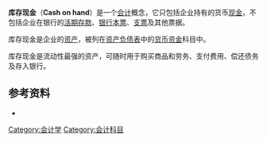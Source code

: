 '''库存现金'''（'''Cash on hand'''）是一个[[会计|会计]]概念，它只包括企业持有的货币[[现金|现金]]，不包括企业在银行的[[活期存款|活期存款]]、[[银行本票|银行本票]]、[[支票|支票]]及其他票据。

库存现金是企业的[[资产|资产]]，被列在[[资产负债表|资产负债表]]中的[[货币资金|货币资金]]科目中。

库存现金是流动性最强的资产，可随时用于购买商品和劳务、支付费用、偿还债务及存入银行。

==参考资料==
*{{Cite book
|title=会计
|url=https://archive.org/details/kuaiji0001unse_f8z9
|author=[[中国注册会计师协会|中国注册会计师协会]]
|publisher=中国财政经济出版社
|isbn= 978-7-5005-9826-8
|pages=[https://archive.org/details/kuaiji0001unse_f8z9/page/25 25]
|chapter=第二章　货币资金
|date=2007年4月
|series=2007年度注册会计师全国统一考试辅导教材
|location=北京
}}
{{Accounting-stub}}
[[Category:会计学|Category:会计学]]
[[Category:会计科目|Category:会计科目]]